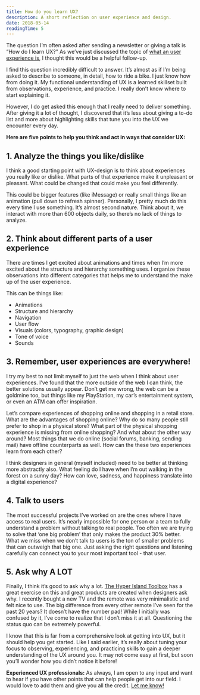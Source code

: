 ```yaml
---
title: How do you learn UX?
description: A short reflection on user experience and design.
date: 2018-05-14
readingTime: 5
---
```


The question I’m often asked after sending a newsletter or giving a talk is “How do I learn UX?”  As we’ve just discussed the topic of <a href="/whatsux">what an user experience is</a>, I thought this would be a helpful follow-up.

I find this question incredibly difficult to answer. It’s almost as if I’m being asked to describe to someone, in detail, how to ride a bike. I just know how from doing it. My functional understanding of UX is a learned skillset built from observations, experience, and practice. I really don’t know where to start explaining it.

However, I do get asked this enough that I really need to deliver something.  After giving it a lot of thought, I discovered that it’s less about giving a to-do list and more about highlighting skills that tune you into the UX we encounter every day.

**Here are five points to help you think and act in ways that consider UX:**

## 1. Analyze the things you like/dislike
I think a good starting point with UX-design is to think about experiences you really like or dislike. What parts of that experience make it unpleasant or pleasant. What could be changed that could make you feel differently.

This could be bigger features (like iMessage) or really small things like an animation (pull down to refresh spinner). Personally, I pretty much do this every time I use something. It’s almost second nature. Think about it, we interact with more than 600 objects daily, so there’s no lack of things to analyze.


## 2. Think about different parts of a user experience
There are times I get excited about animations and times when I’m more excited about the structure and hierarchy something uses. I organize these observations into different categories that helps me to understand the make up of the user experience.

This can be things like:
- Animations
- Structure and hierarchy
- Navigation
- User flow
- Visuals (colors, typography, graphic design)
- Tone of voice
- Sounds


## 3. Remember, user experiences are everywhere!
I try my best to not limit myself to just the web when I think about user experiences. I’ve found that the more outside of the web I can think, the better solutions usually appear. Don’t get me wrong, the web can be a goldmine too, but things like my PlayStation, my car’s entertainment system, or even an ATM can offer inspiration.

Let’s compare experiences of shopping online and shopping in a retail store. What are the advantages of shopping online? Why do so many people still prefer to shop in a physical store? What part of the physical shopping experience is missing from online shopping? And what about the other way around? Most things that we do online (social forums, banking, sending mail) have offline counterparts as well. How can the these two experiences learn from each other?

I think designers in general (myself included) need to be better at thinking more abstractly also. What feeling do I have when I’m out walking in the forest on a sunny day? How can love, sadness, and happiness translate into a digital experience?


## 4. Talk to users
The most successful projects I’ve worked on are the ones where I have access to real users. It’s nearly impossible for one person or a team to fully understand a problem without talking to real people. Too often we are trying to solve that ‘one big problem’ that only makes the product 30% better. What we miss when we don’t talk to users is the ton of smaller problems that can outweigh that big one. Just asking the right questions and listening carefully can connect you to your most important tool - that user.


## 5. Ask why A LOT
Finally, I think it’s good to ask why a lot. <a href="http://toolbox.hyperisland.com/the-5-whys">The Hyper Island Toolbox</a> has a great exercise on this and great products are created when designers ask why. I recently bought a new TV and the remote was very minimalistic and felt nice to use. The big difference from every other remote I’ve seen for the past 20 years? It doesn’t have the number pad! While I initially was confused by it, I’ve come to realize that I don’t miss it at all. Questioning the status quo can be extremely powerful.

I know that this is far from a comprehensive look at getting into UX, but it should help you get started. Like I said earlier, it’s really about tuning your focus to observing, experiencing, and practicing skills to gain a deeper understanding of the UX around you. It may not come easy at first, but soon you’ll wonder how you didn’t notice it before!

**Experienced UX professionals:** As always, I am open to any input and want to hear if you have other points that can help people get into our field. I would love to add them and give you all the credit. <a href="https://www.twitter.com/antonsten">Let me know!</a>